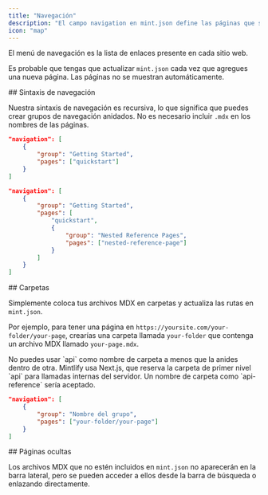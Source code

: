 ```yaml
---
title: "Navegación"
description: "El campo navigation en mint.json define las páginas que se muestran en el menú de navegación"
icon: "map"
---
```


El menú de navegación es la lista de enlaces presente en cada sitio web.

Es probable que tengas que actualizar `mint.json` cada vez que agregues una nueva página. Las páginas no se muestran automáticamente.

<div id="navigation-syntax">
  ## Sintaxis de navegación
</div>

Nuestra sintaxis de navegación es recursiva, lo que significa que puedes crear grupos de navegación anidados. No es necesario incluir `.mdx` en los nombres de las páginas.

<CodeGroup>

```json Regular Navigation
"navigation": [
    {
        "group": "Getting Started",
        "pages": ["quickstart"]
    }
]
```

```json Nested Navigation
"navigation": [
    {
        "group": "Getting Started",
        "pages": [
            "quickstart",
            {
                "group": "Nested Reference Pages",
                "pages": ["nested-reference-page"]
            }
        ]
    }
]
```

</CodeGroup>

<div id="folders">
  ## Carpetas
</div>

Simplemente coloca tus archivos MDX en carpetas y actualiza las rutas en `mint.json`.

Por ejemplo, para tener una página en `https://yoursite.com/your-folder/your-page`, crearías una carpeta llamada `your-folder` que contenga un archivo MDX llamado `your-page.mdx`.

<Warning>
  No puedes usar `api` como nombre de carpeta a menos que la anides dentro de otra. Mintlify usa Next.js, que reserva la carpeta de primer nivel `api` para llamadas internas del servidor. Un nombre de carpeta como `api-reference` sería aceptado.
</Warning>

```json Navegación con carpeta
"navigation": [
    {
        "group": "Nombre del grupo",
        "pages": ["your-folder/your-page"]
    }
]
```


<div id="hidden-pages">
  ## Páginas ocultas
</div>

Los archivos MDX que no estén incluidos en `mint.json` no aparecerán en la barra lateral, pero se pueden acceder a ellos desde la barra de búsqueda o enlazando directamente.